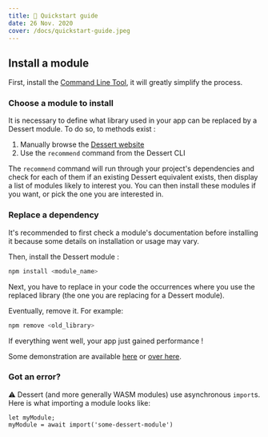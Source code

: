 ```yaml
---
title: 🚀 Quickstart guide
date: 26 Nov. 2020
cover: /docs/quickstart-guide.jpeg
---
```


## Install a module

First, install the [Command Line Tool](https://github.com/dessert-wasm/cli#installation),
it will greatly simplify the process.

### Choose a module to install

It is necessary to define what library used in your app can be replaced by a
Dessert module. To do so, to methods exist :

1. Manually browse the [Dessert website](http://dessert.dev)
2. Use the `recommend` command from the Dessert CLI

The `recommend` command will run through your project's dependencies and
check for each of them if an existing Dessert equivalent exists, then display
a list of modules likely to interest you. You can then install these modules
if you want, or pick the one you are interested in.

### Replace a dependency

It's recommended to first check a module's documentation before installing it
because some details on installation or usage may vary.

Then, install the Dessert module :

```bash
npm install <module_name>
```

Next, you have to replace in your code the occurrences where you use the
replaced library (the one you are replacing for a Dessert module).

Eventually, remove it. For example:

```bash
npm remove <old_library>
```

If everything went well, your app just gained performance !

Some demonstration are available
[here](https://github.com/dessert-wasm/dessert-demo) or [over here](https://github.com/dessert-wasm/dessert-filesize-demo).

### Got an error?

⚠️  Dessert (and more generally WASM modules) use asynchronous `import`s.
Here is what importing a module looks like:

```
let myModule;
myModule = await import('some-dessert-module')
```
